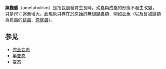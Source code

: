 {{Unreferenced|time=2021-04-12T07:10:42+00:00}}
'''無變態'''（ametabolism）是指昆蟲發育生長時，幼蟲與成蟲的形態不發生改變，只是尺寸逐漸增大。此現象只存在於原始的無翅昆蟲類，例如[[衣魚|衣魚]]（以及曾被歸類為昆蟲的[[跳蟲|跳蟲]]、[[原尾目|原尾蟲]]）。

==参见==
* [[完全变态|完全变态]]
* [[半变态|半变态]]
* [[变态_(生物)|变态]]
{{biology-stub}}